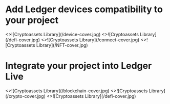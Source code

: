 
# Add Ledger devices compatibility to your project
 
<Cards num={2}>
  <Card 
    image
    arrow
    title="Device App" 
    href="/docs/device-app">
    <>![Cryptoassets Library](/device-cover.jpg)</> 
  </Card>
  <Card 
    image
    arrow
    title="EVMs plugins for Clear Signing" 
    href="/docs/plugin">
    <>![Cryptoassets Library](/defi-cover.jpg)</> 
  </Card>
  <Card 
    image
    arrow
    title="Connectivity" 
    href="/docs/connectivity">
    <>![Cryptoassets Library](/connect-cover.jpg)</> 
  </Card>
  <Card 
    image
    arrow
    title="NFT Display" 
    href="/docs/nft-display">
    <>![Cryptoassets Library](/NFT-cover.jpg)</> 
  </Card>
</Cards>

# Integrate your project into Ledger Live

<Cards>
  <Card 
    image
    arrow
    title="Blockchain support" 
    href="/docs/blockchain">
    <>![Cryptoassets Library](/blockchain-cover.jpg)</> 
  </Card>
  <Card 
    image
    arrow
    title="Token support" 
    href="/docs/tokens">
    <>![Cryptoassets Library](/crypto-cover.jpg)</> 
  </Card>
  <Card 
    image
    arrow
    title="Discover Section" 
    href="/docs/discover">
    <>![Cryptoassets Library](/defi-cover.jpg)</> 
  </Card>
</Cards>